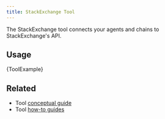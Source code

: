 ```yaml
---
title: StackExchange Tool
---
```


The StackExchange tool connects your agents and chains to StackExchange's API.

## Usage


<CodeBlock language="typescript">{ToolExample}</CodeBlock>

## Related

- Tool [conceptual guide](/oss/javascript/concepts/tools)
- Tool [how-to guides](/oss/javascript/how-to/#tools)
